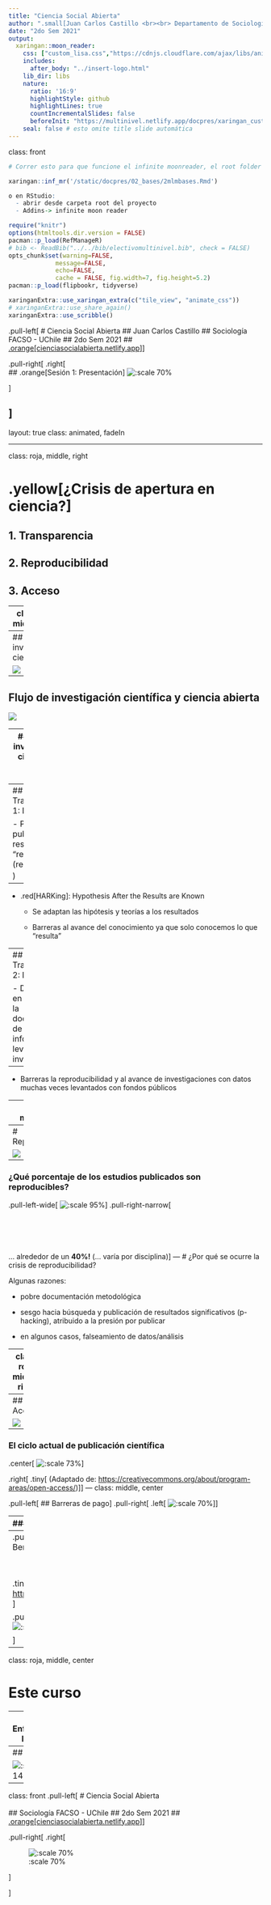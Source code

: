 ```yaml
---
title: "Ciencia Social Abierta"
author: ".small[Juan Carlos Castillo <br><br> Departamento de Sociología - UCH / COES <br><br>]"
date: "2do Sem 2021"
output:
  xaringan::moon_reader:
    css: ["custom_lisa.css","https://cdnjs.cloudflare.com/ajax/libs/animate.css/3.7.0/animate.min.css"] # "../ninjutsu.css", paraflipbook
    includes:
      after_body: "../insert-logo.html"
    lib_dir: libs
    nature:
      ratio: '16:9'
      highlightStyle: github
      highlightLines: true
      countIncrementalSlides: false
      beforeInit: "https://multinivel.netlify.app/docpres/xaringan_custom/macros.js"
    seal: false # esto omite title slide automática
---
```

class: front

```r
# Correr esto para que funcione el infinite moonreader, el root folder debe ser static para si dirigir solo "bajndo" en directorios hacia el bib y otros

xaringan::inf_mr('/static/docpres/02_bases/2mlmbases.Rmd')

o en RStudio:
  - abrir desde carpeta root del proyecto
  - Addins-> infinite moon reader
```


```r
require("knitr")
options(htmltools.dir.version = FALSE)
pacman::p_load(RefManageR)
# bib <- ReadBib("../../bib/electivomultinivel.bib", check = FALSE)
opts_chunk$set(warning=FALSE,
             message=FALSE,
             echo=FALSE,
             cache = FALSE, fig.width=7, fig.height=5.2)
pacman::p_load(flipbookr, tidyverse)
```


```r
xaringanExtra::use_xaringan_extra(c("tile_view", "animate_css"))
# xaringanExtra::use_share_again()
xaringanExtra::use_scribble()
```



<!---
Para correr en ATOM
- open terminal, abrir R (simplemente, R y enter)
- rmarkdown::render('static/docpres/07_interacciones/7interacciones.Rmd', 'xaringan::moon_reader')

About macros.js: permite escalar las imágenes como [scale 50%](path to image), hay si que grabar ese archivo js en el directorio.
--->


.pull-left[
# Ciencia Social Abierta
## Juan Carlos Castillo
## Sociología FACSO - UChile
## 2do Sem 2021
## [.orange[cienciasocialabierta.netlify.app]](https://cienciasocialabierta.netlify.app)
]


.pull-right[
.right[
<br>
## .orange[Sesión 1: Presentación]
![:scale 70%](https://cienciasocialabierta.netlify.app/img/hex_multiva.png)



]

]
---

layout: true
class: animated, fadeIn

---

class: roja, middle, right


# .yellow[¿Crisis de apertura en ciencia?]

## 1. Transparencia
## 2. Reproducibilidad 
## 3. Acceso

---
class: roja, middle, right


# .yellow[¿Crisis de apertura en ciencia?]

## 1. .yellow[Transparencia]
## 2. Reproducibilidad 
## 3. Acceso

---
## Flujo de investigación científica

![](flujo_1.png)

---
## Flujo de investigación científica y ciencia abierta

![](flujo_2.png)

---
## Flujo de investigación científica y ciencia abierta

![](flujo_trans.png)

---
## Transparencia 1: Diseño

- Presión por publicar resultados "relevantes" (rechazar $H_0$ )

--

- .red[HARKing]: Hypothesis After the Results are Known

  - Se adaptan las hipótesis y teorías a los resultados
  
  - Barreras al avance del conocimiento ya que solo conocemos lo que "resulta"
  
---
## Transparencia 2: Datos

- Dificultades en el acceso y la documentación de la información levantada  en la investigación

--

- Barreras la reproducibilidad y al avance de investigaciones con datos muchas veces levantados con fondos públicos


---
class: roja, middle, right


# .yellow[¿Crisis de apertura en ciencia?]

## 1. Transparencia
## 2. .yellow[Reproducibilidad] 
## 3. Acceso

---
# Reproducibilidad

![](flujo_rep.png)


---
### ¿Qué porcentaje de los estudios publicados son reproducibles?

.pull-left-wide[
![:scale 95%](reproducibility_science.png)
]
.pull-right-narrow[
<br>
<br>
<br>
<br>
<br>
<br>
... alrededor de un **40%!** (... varía por disciplina)
]
---
# ¿Por qué se ocurre la crisis de reproducibilidad?

Algunas razones:

- pobre documentación metodológica

- sesgo hacia búsqueda y publicación de resultados significativos (p-hacking), atribuido a la presión por publicar

- en algunos casos, falseamiento de datos/análisis

---
class: roja, middle, right


# .yellow[¿Crisis de apertura en ciencia?]

## 1. Transparencia
## 2. Reproducibilidad
## 3. .yellow[Acceso]


---
## Acceso

![](flujo_acceso.png)

---
### El ciclo actual de publicación científica
.center[
![:scale 73%](ciclocerrado.png)
]

.right[
.tiny[
(Adaptado de: [https://creativecommons.org/about/program-areas/open-access/](https://creativecommons.org/about/program-areas/open-access/))
]
]
---
class: middle, center

.pull-left[
## Barreras de pago
]
.pull-right[
.left[
![:scale 70%](https://localist-images.azureedge.net/photos/723383/huge/3b15ca9bd709e6738e42326fa3f35ff4a3357bb9.jpg)
]
]

---
### Márgenes de ganancia

.center[
![:scale 70%](profits.png)
]

---
.pull-left-narrow[
## Beneficios acceso abierto

<br>
<br>

.tiny[
Adaptado de: [http://whyopenresearch.org/#](http://whyopenresearch.org/)
]
]

.pull-right-wide[
.center[
![:scale 92%](openbeneficios.png)
]

]



---
class: roja, middle, center

# Este curso

---
## Enfrentando la crisis

- tema de **ética** científica y también de **eficiencia**

- por ahora en Chile, la apertura depende de la **voluntad de los investigadores**, pero ... 

- crecientemente financistas y medios de publicación  se hacen **más exigentes**, gobiernos extranjeros ya han implementado políticas de transparencia, acceso y reproducibilidad.

- necesidad de **herramientas metodológicas** 

---
## Resumen

![:scale 140%](esquema_general.png)

---
class: front
.pull-left[
# Ciencia Social Abierta
<br>
<br>
## Sociología FACSO - UChile
## 2do Sem 2021
## [.orange[cienciasocialabierta.netlify.app]](https://cienciasocialabierta.netlify.app)
]


.pull-right[
.right[
<br>

![:scale 70%](https://cienciasocialabierta.netlify.app/img/hex_multiva.png)



]

]

